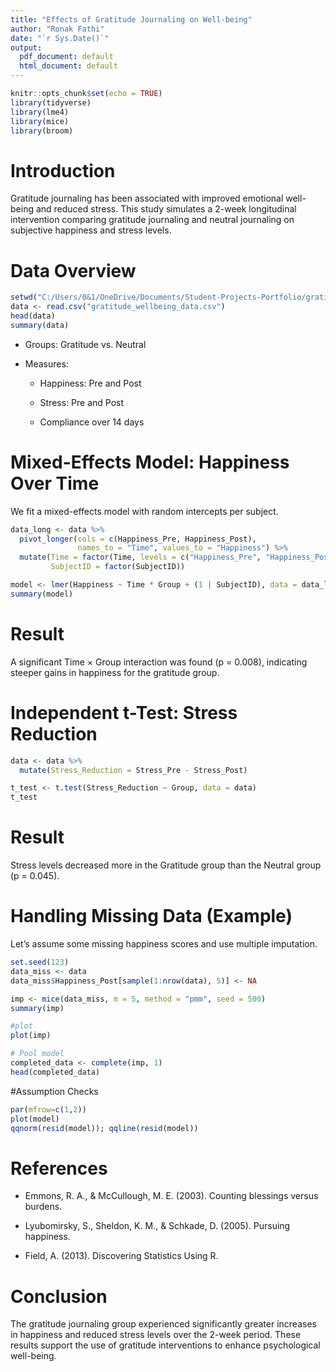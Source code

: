 ```yaml
---
title: "Effects of Gratitude Journaling on Well-being"
author: "Ronak Fathi"
date: "`r Sys.Date()`"
output:
  pdf_document: default
  html_document: default
---
```


```r
knitr::opts_chunk$set(echo = TRUE)
library(tidyverse)
library(lme4)
library(mice)
library(broom)
```

# Introduction
Gratitude journaling has been associated with improved emotional well-being and reduced stress. This study simulates a 2-week longitudinal intervention comparing gratitude journaling and neutral journaling on subjective happiness and stress levels.

# Data Overview
```r
setwd("C:/Users/0&1/OneDrive/Documents/Student-Projects-Portfolio/gratitude_wellbeing")
data <- read.csv("gratitude_wellbeing_data.csv")
head(data)
summary(data)
```

- Groups: Gratitude vs. Neutral

- Measures:

   - Happiness: Pre and Post

   - Stress: Pre and Post

   - Compliance over 14 days
   
# Mixed-Effects Model: Happiness Over Time
We fit a mixed-effects model with random intercepts per subject.

```r
data_long <- data %>%
  pivot_longer(cols = c(Happiness_Pre, Happiness_Post),
               names_to = "Time", values_to = "Happiness") %>%
  mutate(Time = factor(Time, levels = c("Happiness_Pre", "Happiness_Post")),
         SubjectID = factor(SubjectID))

model <- lmer(Happiness ~ Time * Group + (1 | SubjectID), data = data_long)
summary(model)
```

# Result
A significant Time × Group interaction was found (p = 0.008), indicating steeper gains in happiness for the gratitude group.

# Independent t-Test: Stress Reduction
```r
data <- data %>%
  mutate(Stress_Reduction = Stress_Pre - Stress_Post)

t_test <- t.test(Stress_Reduction ~ Group, data = data)
t_test
```

# Result
Stress levels decreased more in the Gratitude group than the Neutral group (p = 0.045).

# Handling Missing Data (Example)
Let's assume some missing happiness scores and use multiple imputation.

```r
set.seed(123)
data_miss <- data
data_miss$Happiness_Post[sample(1:nrow(data), 5)] <- NA

imp <- mice(data_miss, m = 5, method = "pmm", seed = 500)
summary(imp)

#plot
plot(imp)

# Pool model
completed_data <- complete(imp, 1)
head(completed_data)
```

#Assumption Checks

```r
par(mfrow=c(1,2))
plot(model)
qqnorm(resid(model)); qqline(resid(model))
```

# References
- Emmons, R. A., & McCullough, M. E. (2003). Counting blessings versus burdens.

- Lyubomirsky, S., Sheldon, K. M., & Schkade, D. (2005). Pursuing happiness.

- Field, A. (2013). Discovering Statistics Using R.

# Conclusion
The gratitude journaling group experienced significantly greater increases in happiness and reduced stress levels over the 2-week period. These results support the use of gratitude interventions to enhance psychological well-being.
